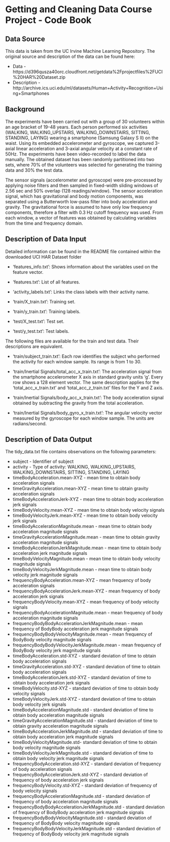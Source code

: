 # Getting and Cleaning Data Course Project - Code Book

## Data Source

This data is taken from the UC Irvine Machine Learning Repository.  The original source and 
description of the data can be found here:

* Data - https://d396qusza40orc.cloudfront.net/getdata%2Fprojectfiles%2FUCI%20HAR%20Dataset.zip
* Description - http://archive.ics.uci.edu/ml/datasets/Human+Activity+Recognition+Using+Smartphones

## Background 

The experiments have been carried out with a group of 30 volunteers within an age bracket of 19-48 years. Each person performed six activities (WALKING, WALKING_UPSTAIRS, WALKING_DOWNSTAIRS, SITTING, STANDING, LAYING) wearing a smartphone (Samsung Galaxy S II) on the waist. Using its embedded accelerometer and gyroscope, we captured 3-axial linear acceleration and 3-axial angular velocity at a constant rate of 50Hz. The experiments have been video-recorded to label the data manually. The obtained dataset has been randomly partitioned into two sets, where 70% of the volunteers was selected for generating the training data and 30% the test data.

The sensor signals (accelerometer and gyroscope) were pre-processed by applying noise filters and then sampled in fixed-width sliding windows of 2.56 sec and 50% overlap (128 readings/window). The sensor acceleration signal, which has gravitational and body motion components, was separated using a Butterworth low-pass filter into body acceleration and gravity. The gravitational force is assumed to have only low frequency components, therefore a filter with 0.3 Hz cutoff frequency was used. From each window, a vector of features was obtained by calculating variables from the time and frequency domain.

## Description of Data Input

Detailed information can be found in the README file contained within the downloaded UCI HAR Dataset folder

- 'features_info.txt': Shows information about the variables used on the feature vector.

- 'features.txt': List of all features.

- 'activity_labels.txt': Links the class labels with their activity name.

- 'train/X_train.txt': Training set.

- 'train/y_train.txt': Training labels.

- 'test/X_test.txt': Test set.

- 'test/y_test.txt': Test labels.

The following files are available for the train and test data. Their descriptions are equivalent. 

- 'train/subject_train.txt': Each row identifies the subject who performed the activity for each window sample. Its range is from 1 to 30. 

- 'train/Inertial Signals/total_acc_x_train.txt': The acceleration signal from the smartphone accelerometer X axis in standard gravity units 'g'. Every row shows a 128 element vector. The same description applies for the 'total_acc_x_train.txt' and 'total_acc_z_train.txt' files for the Y and Z axis. 

- 'train/Inertial Signals/body_acc_x_train.txt': The body acceleration signal obtained by subtracting the gravity from the total acceleration. 

- 'train/Inertial Signals/body_gyro_x_train.txt': The angular velocity vector measured by the gyroscope for each window sample. The units are radians/second. 

## Description of Data Output

The tidy_data.txt file contains observations on the following parameters:

* subject - Identifier of subject
* activity - Type of activity: WALKING, WALKING_UPSTAIRS, WALKING_DOWNSTAIRS, SITTING, STANDING, LAYING
* timeBodyAcceleration.mean-XYZ - mean time to obtain body acceleration signals
* timeGravityAcceleration.mean-XYZ - mean time to obtain gravity acceleration signals
* timeBodyAccelerationJerk-XYZ - mean time to obtain body acceleration jerk signals
* timeBodyVelocity.mean-XYZ - mean time to obtain body velocity signals
* timeBodyVelocityJerk.mean-XYZ - mean time to obtain body velocity jerk signals
* timeBodyAccelerationMagnitude.mean - mean time to obtain body acceleration magnitude signals
* timeGravityAccelerationMagnitude.mean - mean time to obtain gravity acceleration magnitude signals
* timeBodyAccelerationJerkMagnitude.mean - mean time to obtain body acceleration jerk magnitude signals 
* timeBodyVelocityMagnitude.mean - mean time to obtain body velocity magnitude signals
* timeBodyVelocityJerkMagnitude.mean - mean time to obtain body velocity jerk magnitude signals
* frequencyBodyAcceleration.mean-XYZ - mean frequency of body acceleration signals
* frequencyBodyAccelerationJerk.mean-XYZ - mean frequency of body acceleration jerk signals
* frequencyBodyVelocity.mean-XYZ - mean frequency of body velocity signals
* frequencyBodyAccelerationMagnitude.mean - mean frequency of body acceleration magnitude signals
* frequencyBodyBodyAccelerationJerkMagnitude.mean - mean frequency of BodyBody acceleration jerk magnitude signals 
* frequencyBodyBodyVelocityMagnitude.mean - mean frequency of BodyBody velocity magnitude signals
* frequencyBodyBodyVelocityJerkMagnitude.mean - mean frequency of BodyBody velocity jerk magnitude signals
* timeBodyAcceleration.std-XYZ - standard deviation of time to obtain body acceleration signals
* timeGravityAcceleration.std-XYZ - standard deviation of time to obtain body acceleration signals
* timeBodyAccelerationJerk.std-XYZ - standard deviation of time to obtain body acceleration jerk signals
* timeBodyVelocity.std-XYZ - standard deviation of time to obtain body velocity signals
* timeBodyVelocityJerk.std-XYZ - standard deviation of time to obtain body velocity jerk signals 
* timeBodyAccelerationMagnitude.std - standard deviation of time to obtain body acceleration magnitude signals
* timeGravityAccelerationMagnitude.std - standard deviation of time to obtain gravity acceleration magnitude signals
* timeBodyAccelerationJerkMagnitude.std - standard deviation of time to obtain body acceleration jerk magnitude signals 
* timeBodyVelocityMagnitude.std- standard deviation of time to obtain body velocity magnitude signals
* timeBodyVelocityJerkMagnitude.std - standard deviation of time to obtain body velocity jerk magnitude signals 
* frequencyBodyAcceleration.std-XYZ - standard deviation of frequency of body acceleration signals 
* frequencyBodyAccelerationJerk.std-XYZ - standard deviation of frequency of body acceleration jerk signals 
* frequencyBodyVelocity.std-XYZ - standard deviation of frequency of body velocity signals
* frequencyBodyAccelerationMagnitude.std - standard deviation of frequency of body acceleration magnitude signals 
* frequencyBodyBodyAccelerationJerkMagnitude.std - standard deviation of frequency of BodyBody acceleration jerk magnitude signals
* frequencyBodyBodyVelocityMagnitude.std - standard deviation of frequency of BodyBody velocity magnitude signals 
* frequencyBodyBodyVelocityJerkMagnitude.std - standard deviation of frequency of BodyBody velocity jerk magnitude signals


